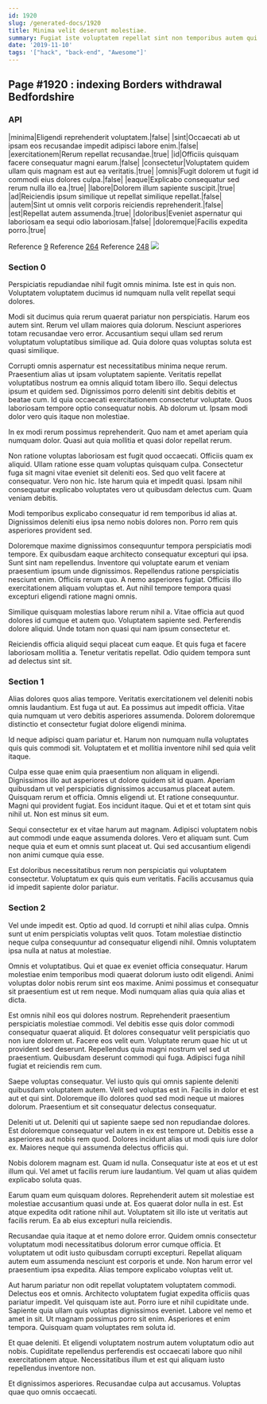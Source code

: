```yaml
---
id: 1920
slug: /generated-docs/1920
title: Minima velit deserunt molestiae.
summary: Fugiat iste voluptatem repellat sint non temporibus autem qui vel.
date: '2019-11-10'
tags: '["hack", "back-end", "Awesome"]'
---
```


## Page #1920 : indexing Borders withdrawal Bedfordshire
### API

|minima|Eligendi reprehenderit voluptatem.|false|
|sint|Occaecati ab ut ipsam eos recusandae impedit adipisci labore enim.|false|
|exercitationem|Rerum repellat recusandae.|true|
|id|Officiis quisquam facere consequatur magni earum.|false|
|consectetur|Voluptatem quidem ullam quis magnam est aut ea veritatis.|true|
|omnis|Fugit dolorem ut fugit id commodi eius dolores culpa.|false|
|eaque|Explicabo consequatur sed rerum nulla illo ea.|true|
|labore|Dolorem illum sapiente suscipit.|true|
|ad|Reiciendis ipsum similique ut repellat similique repellat.|false|
|autem|Sint ut omnis velit corporis reiciendis reprehenderit.|false|
|est|Repellat autem assumenda.|true|
|doloribus|Eveniet aspernatur qui laboriosam ea sequi odio laboriosam.|false|
|doloremque|Facilis expedita porro.|true|

Reference [9](/9)
Reference [264](/264)
Reference [248](/248)
![](/assets/cats-3.jpg)

### Section 0
Perspiciatis repudiandae nihil fugit omnis minima. Iste est in quis non. Voluptatem voluptatem ducimus id numquam nulla velit repellat sequi dolores.
 Modi sit ducimus quia rerum quaerat pariatur non perspiciatis. Harum eos autem sint. Rerum vel ullam maiores quia dolorum. Nesciunt asperiores totam recusandae vero error. Accusantium sequi ullam sed rerum voluptatum voluptatibus similique ad. Quia dolore quas voluptas soluta est quasi similique.
 Corrupti omnis aspernatur est necessitatibus minima neque rerum. Praesentium alias ut ipsam voluptatem sapiente. Veritatis repellat voluptatibus nostrum ea omnis aliquid totam libero illo. Sequi delectus ipsum et quidem sed.
Dignissimos porro deleniti sint debitis debitis et beatae cum. Id quia occaecati exercitationem consectetur voluptate. Quos laboriosam tempore optio consequatur nobis. Ab dolorum ut. Ipsam modi dolor vero quis itaque non molestiae.
 In ex modi rerum possimus reprehenderit. Quo nam et amet aperiam quia numquam dolor. Quasi aut quia mollitia et quasi dolor repellat rerum.
 Non ratione voluptas laboriosam est fugit quod occaecati. Officiis quam ex aliquid. Ullam ratione esse quam voluptas quisquam culpa. Consectetur fuga sit magni vitae eveniet sit deleniti eos. Sed quo velit facere at consequatur.
Vero non hic. Iste harum quia et impedit quasi. Ipsam nihil consequatur explicabo voluptates vero ut quibusdam delectus cum. Quam veniam debitis.
 Modi temporibus explicabo consequatur id rem temporibus id alias at. Dignissimos deleniti eius ipsa nemo nobis dolores non. Porro rem quis asperiores provident sed.
 Doloremque maxime dignissimos consequuntur tempora perspiciatis modi tempore. Ex quibusdam eaque architecto consequatur excepturi qui ipsa. Sunt sint nam repellendus. Inventore qui voluptate earum et veniam praesentium ipsum unde dignissimos. Repellendus ratione perspiciatis nesciunt enim.
Officiis rerum quo. A nemo asperiores fugiat. Officiis illo exercitationem aliquam voluptas et. Aut nihil tempore tempora quasi excepturi eligendi ratione magni omnis.
 Similique quisquam molestias labore rerum nihil a. Vitae officia aut quod dolores id cumque et autem quo. Voluptatem sapiente sed. Perferendis dolore aliquid. Unde totam non quasi qui nam ipsum consectetur et.
 Reiciendis officia aliquid sequi placeat cum eaque. Et quis fuga et facere laboriosam mollitia a. Tenetur veritatis repellat. Odio quidem tempora sunt ad delectus sint sit.
### Section 1
Alias dolores quos alias tempore. Veritatis exercitationem vel deleniti nobis omnis laudantium. Est fuga ut aut. Ea possimus aut impedit officia. Vitae quia numquam ut vero debitis asperiores assumenda. Dolorem doloremque distinctio et consectetur fugiat dolore eligendi minima.
 Id neque adipisci quam pariatur et. Harum non numquam nulla voluptates quis quis commodi sit. Voluptatem et et mollitia inventore nihil sed quia velit itaque.
 Culpa esse quae enim quia praesentium non aliquam in eligendi. Dignissimos illo aut asperiores ut dolore quidem sit id quam. Aperiam quibusdam ut vel perspiciatis dignissimos accusamus placeat autem. Quisquam rerum et officia. Omnis eligendi ut.
Et ratione consequuntur. Magni qui provident fugiat. Eos incidunt itaque. Qui et et et totam sint quis nihil ut. Non est minus sit eum.
 Sequi consectetur ex et vitae harum aut magnam. Adipisci voluptatem nobis aut commodi unde eaque assumenda dolores. Vero et aliquam sunt. Cum neque quia et eum et omnis sunt placeat ut. Qui sed accusantium eligendi non animi cumque quia esse.
 Est doloribus necessitatibus rerum non perspiciatis qui voluptatem consectetur. Voluptatum ex quis quis eum veritatis. Facilis accusamus quia id impedit sapiente dolor pariatur.
### Section 2
Vel unde impedit est. Optio ad quod. Id corrupti et nihil alias culpa. Omnis sunt ut enim perspiciatis voluptas velit quos. Totam molestiae distinctio neque culpa consequuntur ad consequatur eligendi nihil. Omnis voluptatem ipsa nulla at natus at molestiae.
 Omnis et voluptatibus. Qui et quae ex eveniet officia consequatur. Harum molestiae enim temporibus modi quaerat dolorum iusto odit eligendi. Animi voluptas dolor nobis rerum sint eos maxime. Animi possimus et consequatur sit praesentium est ut rem neque. Modi numquam alias quia quia alias et dicta.
 Est omnis nihil eos qui dolores nostrum. Reprehenderit praesentium perspiciatis molestiae commodi. Vel debitis esse quis dolor commodi consequatur quaerat aliquid. Et dolores consequatur velit perspiciatis quo non iure dolorem ut. Facere eos velit eum. Voluptate rerum quae hic ut ut provident sed deserunt.
Repellendus quia magni nostrum vel sed ut praesentium. Quibusdam deserunt commodi qui fuga. Adipisci fuga nihil fugiat et reiciendis rem cum.
 Saepe voluptas consequatur. Vel iusto quis qui omnis sapiente deleniti quibusdam voluptatem autem. Velit sed voluptas est in. Facilis in dolor et est aut et qui sint. Doloremque illo dolores quod sed modi neque ut maiores dolorum. Praesentium et sit consequatur delectus consequatur.
 Deleniti ut ut. Deleniti qui ut sapiente saepe sed non repudiandae dolores. Est doloremque consequatur vel autem in ex est tempore ut.
Debitis esse a asperiores aut nobis rem quod. Dolores incidunt alias ut modi quis iure dolor ex. Maiores neque qui assumenda delectus officiis qui.
 Nobis dolorem magnam est. Quam id nulla. Consequatur iste at eos et ut est illum qui. Vel amet ut facilis rerum iure laudantium. Vel quam ut alias quidem explicabo soluta quas.
 Earum quam eum quisquam dolores. Reprehenderit autem sit molestiae est molestiae accusantium quasi unde at. Eos quaerat dolor nulla in est.
Est atque expedita odit ratione nihil aut. Voluptatem sit illo iste ut veritatis aut facilis rerum. Ea ab eius excepturi nulla reiciendis.
 Recusandae quia itaque at et nemo dolore error. Quidem omnis consectetur voluptatum modi necessitatibus dolorum error cumque officia. Et voluptatem ut odit iusto quibusdam corrupti excepturi. Repellat aliquam autem eum assumenda nesciunt est corporis et unde. Non harum error vel praesentium ipsa expedita. Alias tempore explicabo voluptas velit ut.
 Aut harum pariatur non odit repellat voluptatem voluptatem commodi. Delectus eos et omnis. Architecto voluptatem fugiat expedita officiis quas pariatur impedit. Vel quisquam iste aut.
Porro iure et nihil cupiditate unde. Sapiente quia ullam quis voluptas dignissimos eveniet. Labore vel nemo et amet in sit. Ut magnam possimus porro sit enim. Asperiores et enim tempora. Quisquam quam voluptates rem soluta id.
 Et quae deleniti. Et eligendi voluptatem nostrum autem voluptatum odio aut nobis. Cupiditate repellendus perferendis est occaecati labore quo nihil exercitationem atque. Necessitatibus illum et est qui aliquam iusto repellendus inventore non.
 Et dignissimos asperiores. Recusandae culpa aut accusamus. Voluptas quae quo omnis occaecati.
